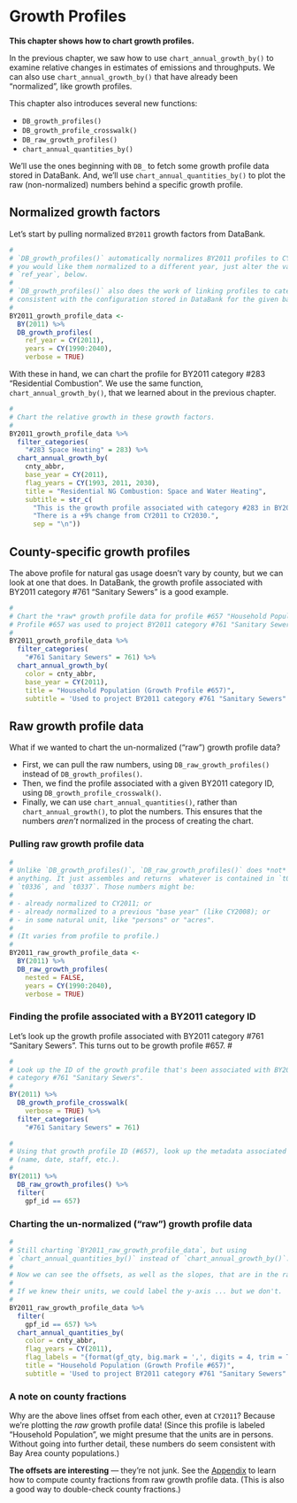 # Growth Profiles

**This chapter shows how to chart growth profiles.**

In the previous chapter, we saw how to use `chart_annual_growth_by()` to examine relative changes in estimates of emissions and throughputs. We can also use `chart_annual_growth_by()` that have already been "normalized", like growth profiles. 

This chapter also introduces several new functions:

- `DB_growth_profiles()`
- `DB_growth_profile_crosswalk()`
- `DB_raw_growth_profiles()`
- `chart_annual_quantities_by()`

We'll use the ones beginning with `DB_` to fetch some growth profile data stored in DataBank. And, we'll use `chart_annual_quantities_by()` to plot the raw (non-normalized) numbers behind a specific growth profile.

## Normalized growth factors

Let's start by pulling normalized `BY2011` growth factors from DataBank.

```r
#
# `DB_growth_profiles()` automatically normalizes BY2011 profiles to CY2011. If
# you would like them normalized to a different year, just alter the value of
# `ref_year`, below.
#
# `DB_growth_profiles()` also does the work of linking profiles to categories,
# consistent with the configuration stored in DataBank for the given base year.
# 
BY2011_growth_profile_data <-
  BY(2011) %>%
  DB_growth_profiles(
    ref_year = CY(2011),
    years = CY(1990:2040),
    verbose = TRUE) 
```

With these in hand, we can chart the profile for BY2011 category #283 "Residential Combustion". We use the same function, `chart_annual_growth_by()`, that we learned about in the previous chapter.

```r
#
# Chart the relative growth in these growth factors. 
#
BY2011_growth_profile_data %>%
  filter_categories(
    "#283 Space Heating" = 283) %>%
  chart_annual_growth_by(
    cnty_abbr,
    base_year = CY(2011),
    flag_years = CY(1993, 2011, 2030),
    title = "Residential NG Combustion: Space and Water Heating",
    subtitle = str_c(
      "This is the growth profile associated with category #283 in BY2011.",
      "There is a +9% change from CY2011 to CY2030.",
      sep = "\n"))
```

## County-specific growth profiles

The above profile for natural gas usage doesn't vary by county, but we can look at one that does. In DataBank, the growth profile associated with BY2011 category #761 "Sanitary Sewers" is a good example.

```r
#
# Chart the *raw* growth profile data for profile #657 "Household Population".
# Profile #657 was used to project BY2011 category #761 "Sanitary Sewers".
# 
BY2011_growth_profile_data %>%
  filter_categories(
    "#761 Sanitary Sewers" = 761) %>%
  chart_annual_growth_by(
    color = cnty_abbr,
    base_year = CY(2011),
    title = "Household Population (Growth Profile #657)",
    subtitle = 'Used to project BY2011 category #761 "Sanitary Sewers".')
```

## Raw growth profile data

What if we wanted to chart the un-normalized ("raw") growth profile data?

- First, we can pull the raw numbers, using `DB_raw_growth_profiles()` instead of `DB_growth_profiles()`.
- Then, we find the profile associated with a given BY2011 category ID, using `DB_growth_profile_crosswalk()`.
- Finally, we can use `chart_annual_quantities()`, rather than `chart_annual_growth()`, to plot the numbers. This ensures that the numbers *aren't* normalized in the process of creating the chart.

### Pulling raw growth profile data

```r
#
# Unlike `DB_growth_profiles()`, `DB_raw_growth_profiles()` does *not* normalize
# anything. It just assembles and returns  whatever is contained in `t0335`,
# `t0336`, and `t0337`. Those numbers might be:
#
# - already normalized to CY2011; or
# - already normalized to a previous "base year" (like CY2008); or 
# - in some natural unit, like "persons" or "acres".
#
# (It varies from profile to profile.)
# 
BY2011_raw_growth_profile_data <-
  BY(2011) %>%
  DB_raw_growth_profiles(
    nested = FALSE,
    years = CY(1990:2040),
    verbose = TRUE)
```

### Finding the profile associated with a BY2011 category ID

Let's look up the growth profile associated with BY2011 category #761 "Sanitary Sewers". This turns out to be growth profile #657.
# 

```r
#
# Look up the ID of the growth profile that's been associated with BY2011
# category #761 "Sanitary Sewers".
# 
BY(2011) %>%
  DB_growth_profile_crosswalk(
    verbose = TRUE) %>%
  filter_categories(
    "#761 Sanitary Sewers" = 761)

#
# Using that growth profile ID (#657), look up the metadata associated with it
# (name, date, staff, etc.).
# 
BY(2011) %>%
  DB_raw_growth_profiles() %>%
  filter(
    gpf_id == 657) 
```

### Charting the un-normalized ("raw") growth profile data

```r
#
# Still charting `BY2011_raw_growth_profile_data`, but using
# `chart_annual_quantities_by()` instead of `chart_annual_growth_by()`.
#
# Now we can see the offsets, as well as the slopes, that are in the raw data.
#
# If we knew their units, we could label the y-axis ... but we don't.
# 
BY2011_raw_growth_profile_data %>%
  filter(
    gpf_id == 657) %>%
  chart_annual_quantities_by(
    color = cnty_abbr,
    flag_years = CY(2011),
    flag_labels = "{format(gf_qty, big.mark = ',', digits = 4, trim = TRUE)}",
    title = "Household Population (Growth Profile #657)",
    subtitle = 'Used to project BY2011 category #761 "Sanitary Sewers".')
```

### A note on county fractions

Why are the above lines offset from each other, even at `CY2011`? Because we're plotting the *raw* growth profile data! (Since this profile is labeled "Household Population", we might presume that the units are in persons. Without going into further detail, these numbers do seem consistent with Bay Area county populations.)

**The offsets are interesting** --- they're not junk. See the [Appendix](#appendix-deriving_county_fractions) to learn how to compute county fractions from raw growth profile data. (This is also a good way to double-check county fractions.)
